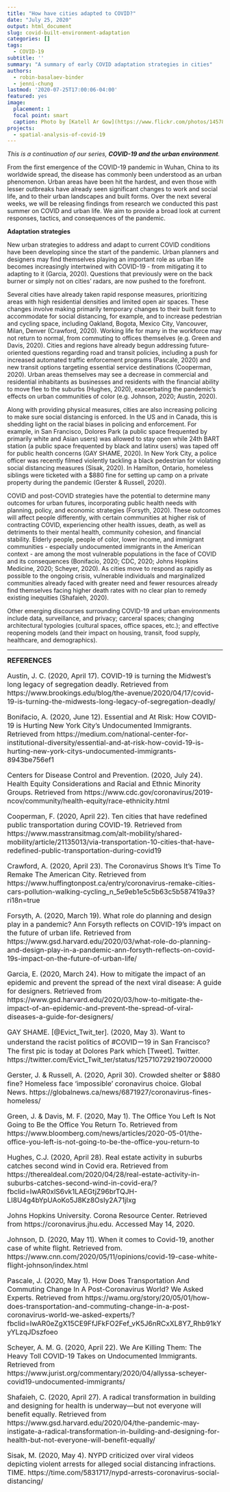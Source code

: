 ```yaml
---
title: "How have cities adapted to COVID?"
date: "July 25, 2020"
output: html_document
slug: covid-built-environment-adaptation
categories: []
tags:
  - COVID-19
subtitle: ''
summary: "A summary of early COVID adaptation strategies in cities"
authors:
  - robin-basalaev-binder
  - jenni-chung
lastmod: '2020-07-25T17:00:06-04:00'
featured: yes
image:
  placement: 1
  focal point: smart
  caption: Photo by [Katell Ar Gow](https://www.flickr.com/photos/145780790@N06/50451731213/)
projects:
  - spatial-analysis-of-covid-19
---
```


*This is a continuation of our series, __COVID-19 and the urban environment__.*

From the first emergence of the COVID-19 pandemic in Wuhan, China to its worldwide spread, the disease has commonly been understood as an urban phenomenon. Urban areas have been hit the hardest, and even those with lesser outbreaks have already seen significant changes to work and social life, and to their urban landscapes and built forms. Over the next several weeks, we will be releasing findings from research we conducted this past summer on COVID and urban life. We aim to provide a broad look at current responses, tactics, and consequences of the pandemic.

**Adaptation strategies**

New urban strategies to address and adapt to current COVID conditions have been developing since the start of the pandemic. Urban planners and designers may find themselves playing an important role as urban life becomes increasingly intertwined with COVID-19 - from mitigating it to adapting to it (Garcia, 2020). Questions that previously were on the back burner or simply not on cities’ radars, are now pushed to the forefront.

Several cities have already taken rapid response measures, prioritizing areas with high residential densities and limited open air spaces. These changes involve making primarily temporary changes to their built form to accommodate for social distancing, for example, and to increase pedestrian and cycling space, including Oakland, Bogota, Mexico City, Vancouver, Milan, Denver (Crawford, 2020). Working life for many in the workforce may not return to normal, from commuting to offices themselves (e.g. Green and Davis, 2020). Cities and regions have already begun addressing future-oriented questions regarding road and transit policies, including a push for increased automated traffic enforcement programs (Pascale, 2020) and new transit options targeting essential service destinations (Cooperman, 2020). Urban areas themselves may see a decrease in commercial and residential inhabitants as businesses and residents with the financial ability to move flee to the suburbs (Hughes, 2020), exacerbating the pandemic’s effects on urban communities of color (e.g. Johnson, 2020; Austin, 2020). 

Along with providing physical measures, cities are also increasing policing to make sure social distancing is enforced. In the US and in Canada, this is shedding light on the racial biases in policing and enforcement. For example, in San Francisco, Dolores Park (a public space frequented by primarily white and Asian users) was allowed to stay open while 24th BART station (a public space frequented by black and latinx users) was taped off for public health concerns (GAY SHAME, 2020). In New York City, a police officer was recently filmed violently tackling a black pedestrian for violating social distancing measures (Sisak, 2020). In Hamilton, Ontario, homeless siblings were ticketed with a $880 fine for setting up camp on a private property during the pandemic (Gerster & Russell, 2020).

COVID and post-COVID strategies have the potential to determine many outcomes for urban futures, incorporating public health needs with planning, policy, and economic strategies (Forsyth, 2020). These outcomes will affect people differently, with certain communities at higher risk of contracting COVID, experiencing other health issues, death, as well as detriments to their mental health, community cohesion, and financial stability. Elderly people, people of color, lower income, and immigrant communities - especially undocumented immigrants in the American context - are among the most vulnerable populations in the face of COVID and its consequences (Bonifacio, 2020; CDC, 2020; Johns Hopkins Medicine, 2020; Scheyer, 2020). As cities move to respond as rapidly as possible to the ongoing crisis, vulnerable individuals and marginalized communities already faced with greater need and fewer resources already find themselves facing higher death rates with no clear plan to remedy existing inequities  (Shafaieh, 2020).

Other emerging discourses surrounding COVID-19 and urban environments include data, surveillance, and privacy; carceral spaces; changing architectural typologies (cultural spaces, office spaces, etc.); and effective reopening models (and their impact on housing, transit, food supply, healthcare, and demographics).

---

<font size = 3>**REFERENCES**

Austin, J. C. (2020, April 17). COVID-19 is turning the Midwest’s long legacy of segregation deadly. Retrieved from https://www.brookings.edu/blog/the-avenue/2020/04/17/covid-19-is-turning-the-midwests-long-legacy-of-segregation-deadly/ 

Bonifacio, A. (2020, June 12). Essential and At Risk: How COVID-19 is Hurting New York City’s Undocumented Immigrants. Retrieved from https://medium.com/national-center-for-institutional-diversity/essential-and-at-risk-how-covid-19-is-hurting-new-york-citys-undocumented-immigrants-8943be756ef1 

Centers for Disease Control and Prevention. (2020, July 24). Health Equity Considerations and Racial and Ethnic Minority Groups. Retrieved from https://www.cdc.gov/coronavirus/2019-ncov/community/health-equity/race-ethnicity.html

Cooperman, F. (2020, April 22). Ten cities that have redefined public transportation during COVID-19. Retrieved from https://www.masstransitmag.com/alt-mobility/shared-mobility/article/21135013/via-transportation-10-cities-that-have-redefined-public-transportation-during-covid19 

Crawford, A. (2020, April 23). The Coronavirus Shows It's Time To Remake The American City. Retrieved from https://www.huffingtonpost.ca/entry/coronavirus-remake-cities-cars-pollution-walking-cycling_n_5e9eb1e5c5b63c5b587419a3?ri18n=true 

Forsyth, A. (2020, March 19). What role do planning and design play in a pandemic? Ann Forsyth reflects on COVID-19’s impact on the future of urban life. Retrieved from https://www.gsd.harvard.edu/2020/03/what-role-do-planning-and-design-play-in-a-pandemic-ann-forsyth-reflects-on-covid-19s-impact-on-the-future-of-urban-life/ 

Garcia, E. (2020, March 24). How to mitigate the impact of an epidemic and prevent the spread of the next viral disease: A guide for designers. Retrieved from https://www.gsd.harvard.edu/2020/03/how-to-mitigate-the-impact-of-an-epidemic-and-prevent-the-spread-of-viral-diseases-a-guide-for-designers/ 

GAY SHAME. [@Evict_Twit_ter]. (2020, May 3). Want to understand the racist politics of #COVIDー19 in San Francisco? The first pic is today at Dolores Park which [Tweet]. Twitter. https://twitter.com/Evict_Twit_ter/status/1257107292190720000

Gerster, J. & Russell, A. (2020, April 30). Crowded shelter or $880 fine? Homeless face ‘impossible’ coronavirus choice. Global News. https://globalnews.ca/news/6871927/coronavirus-fines-homeless/

Green, J. & Davis, M. F. (2020, May 1). The Office You Left Is Not Going to Be the Office You Return To. Retrieved from https://www.bloomberg.com/news/articles/2020-05-01/the-office-you-left-is-not-going-to-be-the-office-you-return-to 

Hughes, C.J. (2020, April 28). Real estate activity in suburbs catches second wind in Covid era. Retrieved from https://therealdeal.com/2020/04/28/real-estate-activity-in-suburbs-catches-second-wind-in-covid-era/?fbclid=IwAR0xlS6vk1LAEGtjZ96brTQJH-LI8U4g4bYpUAoKo5J8Kz8OsIy2A71jIxg 

Johns Hopkins University. Corona Resource Center. Retrieved from https://coronavirus.jhu.edu. Accessed May 14, 2020. 

Johnson, D. (2020, May 11). When it comes to Covid-19, another case of white flight. Retrieved from. https://www.cnn.com/2020/05/11/opinions/covid-19-case-white-flight-johnson/index.html 

Pascale, J. (2020, May 1). How Does Transportation And Commuting Change In A Post-Coronavirus World? We Asked Experts. Retrieved from https://wamu.org/story/20/05/01/how-does-transportation-and-commuting-change-in-a-post-coronavirus-world-we-asked-experts/?fbclid=IwAR0eZgX15CE9FfJFkFO2Fef_vK5J6nRCxXL8Y7_Rhb91kYyYLzqJDszfoeo 

Scheyer, A. M. G. (2020, April 22). We Are Killing Them: The Heavy Toll COVID-19 Takes on Undocumented Immigrants. Retrieved from https://www.jurist.org/commentary/2020/04/allyssa-scheyer-covid19-undocumented-immigrants/

Shafaieh, C. (2020, April 27). A radical transformation in building and designing for health is underway—but not everyone will benefit equally. Retrieved from https://www.gsd.harvard.edu/2020/04/the-pandemic-may-instigate-a-radical-transformation-in-building-and-designing-for-health-but-not-everyone-will-benefit-equally/ 

Sisak, M. (2020, May 4). NYPD criticized over viral videos depicting violent arrests for alleged social distancing infractions. TIME. https://time.com/5831717/nypd-arrests-coronavirus-social-distancing/